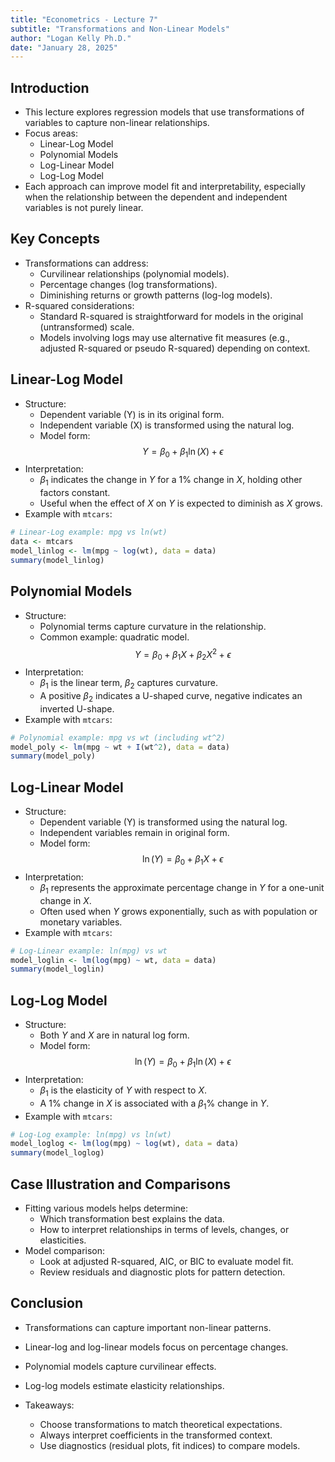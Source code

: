 ```yaml
---
title: "Econometrics - Lecture 7"
subtitle: "Transformations and Non-Linear Models"
author: "Logan Kelly Ph.D."
date: "January 28, 2025"
---
```


## Introduction

- This lecture explores regression models that use transformations of variables to capture non-linear relationships.
- Focus areas:
  - Linear-Log Model
  - Polynomial Models
  - Log-Linear Model
  - Log-Log Model
- Each approach can improve model fit and interpretability, especially when the relationship between the dependent and independent variables is not purely linear.

## Key Concepts

- Transformations can address:
  - Curvilinear relationships (polynomial models).
  - Percentage changes (log transformations).
  - Diminishing returns or growth patterns (log-log models).

- R-squared considerations:
  - Standard R-squared is straightforward for models in the original (untransformed) scale.
  - Models involving logs may use alternative fit measures (e.g., adjusted R-squared or pseudo R-squared) depending on context.

## Linear-Log Model

- Structure:
  - Dependent variable (Y) is in its original form.
  - Independent variable (X) is transformed using the natural log.
  - Model form:  
    $$
    Y = \beta_0 + \beta_1 \ln(X) + \epsilon
    $$

- Interpretation:
  - $\beta_1$ indicates the change in $Y$ for a 1% change in $X$, holding other factors constant.
  - Useful when the effect of $X$ on $Y$ is expected to diminish as $X$ grows.

- Example with `mtcars`:
```r
# Linear-Log example: mpg vs ln(wt)
data <- mtcars
model_linlog <- lm(mpg ~ log(wt), data = data)
summary(model_linlog)
```

## Polynomial Models

- Structure:
  - Polynomial terms capture curvature in the relationship.
  - Common example: quadratic model.  
    $$
    Y = \beta_0 + \beta_1 X + \beta_2 X^2 + \epsilon
    $$

- Interpretation:
  - $\beta_1$ is the linear term, $\beta_2$ captures curvature.
  - A positive $\beta_2$ indicates a U-shaped curve, negative indicates an inverted U-shape.

- Example with `mtcars`:
```r
# Polynomial example: mpg vs wt (including wt^2)
model_poly <- lm(mpg ~ wt + I(wt^2), data = data)
summary(model_poly)
```

## Log-Linear Model

- Structure:
  - Dependent variable (Y) is transformed using the natural log.
  - Independent variables remain in original form.
  - Model form:  
    $$
    \ln(Y) = \beta_0 + \beta_1 X + \epsilon
    $$

- Interpretation:
  - $\beta_1$ represents the approximate percentage change in $Y$ for a one-unit change in $X$.
  - Often used when $Y$ grows exponentially, such as with population or monetary variables.

- Example with `mtcars`:
```r
# Log-Linear example: ln(mpg) vs wt
model_loglin <- lm(log(mpg) ~ wt, data = data)
summary(model_loglin)
```

## Log-Log Model

- Structure:
  - Both $Y$ and $X$ are in natural log form.
  - Model form:  
    $$
    \ln(Y) = \beta_0 + \beta_1 \ln(X) + \epsilon
    $$

- Interpretation:
  - $\beta_1$ is the elasticity of $Y$ with respect to $X$.
  - A 1% change in $X$ is associated with a $\beta_1\%$ change in $Y$.

- Example with `mtcars`:
```r
# Log-Log example: ln(mpg) vs ln(wt)
model_loglog <- lm(log(mpg) ~ log(wt), data = data)
summary(model_loglog)
```

## Case Illustration and Comparisons

- Fitting various models helps determine:
  - Which transformation best explains the data.
  - How to interpret relationships in terms of levels, changes, or elasticities.
- Model comparison:
  - Look at adjusted R-squared, AIC, or BIC to evaluate model fit.
  - Review residuals and diagnostic plots for pattern detection.

## Conclusion

- Transformations can capture important non-linear patterns.
- Linear-log and log-linear models focus on percentage changes.
- Polynomial models capture curvilinear effects.
- Log-log models estimate elasticity relationships.

- Takeaways:
  - Choose transformations to match theoretical expectations.
  - Always interpret coefficients in the transformed context.
  - Use diagnostics (residual plots, fit indices) to compare models.
